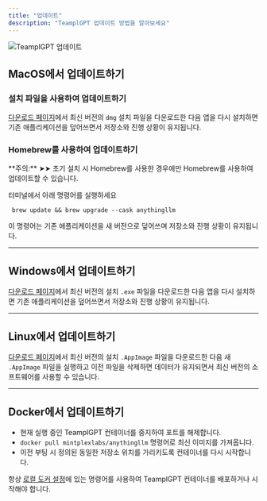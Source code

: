 ```yaml
---
title: "업데이트"
description: "TeamplGPT 업데이트 방법을 알아보세요"
---
```



<Image
  src="/images/guides/update.png"
  height={1080}
  width={1920}
  quality={100}
  alt="TeamplGPT 업데이트"
/>

## MacOS에서 업데이트하기

### 설치 파일을 사용하여 업데이트하기

[다운로드 페이지](https://useanything.com/download)에서 최신 버전의 `dmg` 설치 파일을 다운로드한 다음 앱을 다시 설치하면 기존 애플리케이션을 덮어쓰면서 저장소와 진행 상황이 유지됩니다.

### Homebrew를 사용하여 업데이트하기

<Callout type="warning" emoji="⚠️">
  **주의:** ➤➤ 초기 설치 시 Homebrew를 사용한 경우에만 Homebrew를 사용하여 업데이트할 수 있습니다.
</Callout>

터미널에서 아래 명령어를 실행하세요

```shell copy
 brew update && brew upgrade --cask anythingllm
```

이 명령어는 기존 애플리케이션을 새 버전으로 덮어쓰며 저장소와 진행 상황이 유지됩니다.

---

## Windows에서 업데이트하기

[다운로드 페이지](https://useanything.com/download)에서 최신 버전의 설치 `.exe` 파일을 다운로드한 다음 앱을 다시 설치하면 기존 애플리케이션을 덮어쓰면서 저장소와 진행 상황이 유지됩니다.

---

## Linux에서 업데이트하기

[다운로드 페이지](https://useanything.com/download)에서 최신 버전의 설치 `.AppImage` 파일을 다운로드한 다음 새 `.AppImage` 파일을 실행하고 이전 파일을 삭제하면 데이터가 유지되면서 최신 버전의 소프트웨어를 사용할 수 있습니다.

---

## Docker에서 업데이트하기

- 현재 실행 중인 TeamplGPT 컨테이너를 중지하여 포트를 해제합니다.
- `docker pull mintplexlabs/anythingllm` 명령어로 최신 이미지를 가져옵니다.
- 이전 부팅 시 정의된 동일한 저장소 위치를 가리키도록 컨테이너를 다시 시작합니다.

항상 [로컬 도커 설정](/installation/self-hosted/local-docker#recommend-way-to-run-dockerized-anythingllm)에 있는 명령어를 사용하여 TeamplGPT 컨테이너를 배포하거나 시작해야 합니다.
